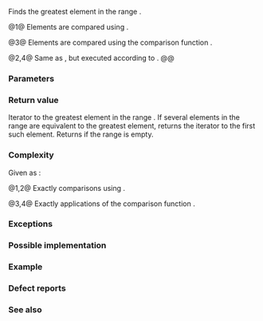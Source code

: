 {{cpp/title|max_element}}
{{cpp/algorithm/navbar}}
{{dcl begin}}
{{dcl header|algorithm}}
{{dcla|num=1|notes={{mark constexpr since c++17}}|
template&lt; class ForwardIt &gt;
ForwardIt max_element( ForwardIt first, ForwardIt last );
}}
{{dcl|num=2|since=c++17|
template&lt; class ExecutionPolicy, class ForwardIt &gt;
ForwardIt max_element( ExecutionPolicy&amp;&amp; policy,
                       ForwardIt first, ForwardIt last );
}}
{{dcla|num=3|notes={{mark constexpr since c++17}}|
template&lt; class ForwardIt, class Compare &gt;
ForwardIt max_element( ForwardIt first, ForwardIt last,
                       Compare comp );
}}
{{dcl|num=4|since=c++17|
template&lt; class ExecutionPolicy, class ForwardIt, class Compare &gt;
ForwardIt max_element( ExecutionPolicy&amp;&amp; policy,
                       ForwardIt first, ForwardIt last,
                       Compare comp );
}}
{{dcl end}}

Finds the greatest element in the range {{range|first|last}}.

@1@ Elements are compared using {{rev inl|until=c++20|{{c/core|operator&lt;}}}}{{rev inl|since=c++20|{{c|std::less{}&lt;!----&gt;}}}}.

@3@ Elements are compared using the comparison function {{c|comp}}.

@2,4@ Same as {{v|1,3}}, but executed according to {{c|policy}}.
@@ {{cpp/algorithm/parallel overload precondition|plural=yes}}

===Parameters===
{{par begin}}
{{par|first, last|forward iterators defining the range to examine}}
{{par exec pol}}
{{par cmp|comp|p1=ForwardIt}}
{{par hreq}}
{{par req named|ForwardIt|ForwardIterator}}
{{par end}}

===Return value===
Iterator to the greatest element in the range {{range|first|last}}. If several elements in the range are equivalent to the greatest element, returns the iterator to the first such element. Returns {{c|last}} if the range is empty.

===Complexity===
Given {{mathjax-or|\(\scriptsize N\)|N}} as {{c|std::distance(first, last)}}:

@1,2@ Exactly {{mathjax-or|\(\scriptsize \max(N-1,0)\)|max(N-1,0)}} comparisons using {{rev inl|until=c++20|{{c/core|operator&lt;}}}}{{rev inl|since=c++20|{{c|std::less{}&lt;!----&gt;}}}}.

@3,4@ Exactly {{mathjax-or|\(\scriptsize \max(N-1,0)\)|max(N-1,0)}} applications of the comparison function {{c|comp}}.

===Exceptions===
{{cpp/algorithm/parallel exceptions reporting behavior|singular=no}}

===Possible implementation===
{{eq impl
|title1=max_element (1)|ver1=1|1=
template&lt;class ForwardIt&gt;
ForwardIt max_element(ForwardIt first, ForwardIt last)
{
    if (first == last)
        return last;
    
    ForwardIt largest = first;
    
    while (++first != last)
        if (*largest &lt; *first)
            largest = first;
    
    return largest;
}
|title2=max_element (3)|ver2=3|2=
template&lt;class ForwardIt, class Compare&gt;
ForwardIt max_element(ForwardIt first, ForwardIt last, Compare comp)
{
    if (first == last)
        return last;
    
    ForwardIt largest = first;
    
    while(++first != last)
        if (comp(*largest, *first))
            largest = first;
    
    return largest;
}
}}

===Example===
{{example
|code=
#include &lt;algorithm&gt;
#include &lt;cmath&gt;
#include &lt;iostream&gt;
#include &lt;vector&gt;

int main()
{
    std::vector&lt;int&gt; v{3, 1, -14, 1, 5, 9, -14, 9};
    std::vector&lt;int&gt;::iterator result;
    
    result = std::max_element(v.begin(), v.end());
    std::cout &lt;&lt; "Max element found at index "
              &lt;&lt; std::distance(v.begin(), result)
              &lt;&lt; " has value " &lt;&lt; *result &lt;&lt; '\n';
    
    result = std::max_element(v.begin(), v.end(), [](int a, int b)
    {
        return std::abs(a) &lt; std::abs(b);
    });
    std::cout &lt;&lt; "Absolute max element found at index "
              &lt;&lt; std::distance(v.begin(), result)
              &lt;&lt; " has value " &lt;&lt; *result &lt;&lt; '\n';
}
|output=
Max element found at index 5 has value 9
Absolute max element found at index 2 has value -14
}}

===Defect reports===
{{dr list begin}}
{{dr list item|wg=lwg|dr=212|std=C++98|before=the return value was not specified if {{range|first|last}} is empty|after=returns {{c|last}} in this case}}
{{dr list item|wg=lwg|dr=2150|std=C++98|before=the iterator to the first non-smallest element was returned|after=corrected the return value}}
{{dr list end}}

===See also===
{{dsc begin}}
{{dsc inc|cpp/algorithm/dsc min_element}}
{{dsc inc|cpp/algorithm/dsc minmax_element}}
{{dsc inc|cpp/algorithm/dsc max}}
{{dsc inc|cpp/algorithm/ranges/dsc max_element}}
{{dsc end}}

{{langlinks|de|es|fr|it|ja|pt|ru|zh}}
